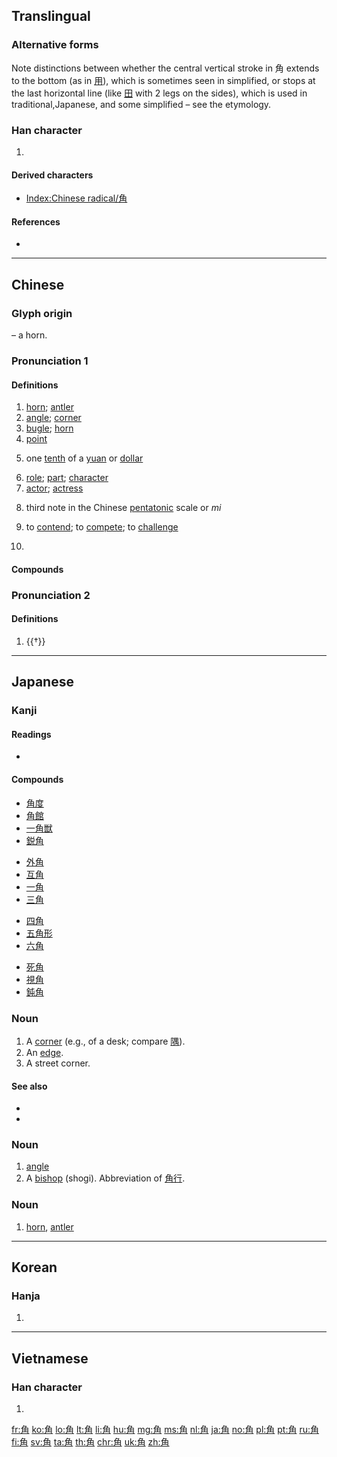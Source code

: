 {{character info/new}}
{{also|甬|甪|𧢲}}

==Translingual==
{{stroke order|type=animate}}
{{stroke order|type=janimate}}

===Alternative forms===
Note distinctions between whether the central vertical stroke in 角 extends to the bottom (as in [[用]]), which is sometimes seen in simplified, or stops at the last horizontal line (like [[田]] with 2 legs on the sides), which is used in traditional,Japanese, and some simplified – see the etymology.

===Han character===
{{Han char|rn=148|rad=角|as=00|sn=7|four=27227|canj=NBG,NBQ}}

# {{mul-kangxi radical-def}}

====Derived characters====
* [[Index:Chinese radical/角]]

====References====
* {{Han ref|kx=1139.060|dkj=35003|dj=1606.020|hdz=63919.010|uh=89D2|ud=35282|bh=A8A4|bd=43172}}

----

==Chinese==
{{zh-forms|alt=腳-“role; actor”}}

===Glyph origin===
{{Han etyl}}
{{liushu|p}} – a horn.

===Pronunciation 1===
{{zh-pron
|m=jiǎo,jué
|m_note=jiǎo - colloquial (“horn; angle; corner; ten cents; role; actor; to contend; Horn mansion”); jué - literary (“role; actor; music note; to contend; Horn mansion”)
|ma=y
|m-s=go2/juo2
|m-s_note=go2 - vernacular; juo2 - literary
|c=gok3
|h=pfs=kok
|md=gáe̤k
|mn=kak
|w=4koq
|mc=2
|oc=1,1
|cat=n,v,pn
}}

====Definitions====
{{zh-hanzi}}

# [[horn]]; [[antler]]
# [[angle]]; [[corner]]
# [[bugle]]; [[horn]]
# [[point]]
# {{lb|zh|numismatics}} one [[tenth]] of a [[yuan]] or [[dollar]]
#: {{zh-syn|毛}}
# [[role]]; [[part]]; [[character]]
# [[actor]]; [[actress]]
# {{lb|zh|music}} third note in the Chinese [[pentatonic]] scale or ''mi''
# to [[contend]]; to [[compete]]; to [[challenge]]
#: {{zh-x|角{jué}鬥|wrestle}}
# {{lb|zh|astronomy}} {{w|Horn (Chinese constellation)|Horn mansion}} {{gloss|one of the {{w|twenty-eight mansions}}}}

====Compounds====
{{zh-der|三角貿易|三角褲|圭角|三角江|岬角|中心角|三角肌|外錯角|三角習題|乖角|冰山一角|初露頭角|三角洲|分角線|切角|三角眼|三角點|八角楓科|俯角|三角柱|不見圭角|四角俱全|多角形|內角|三角戀愛|多角化|北角|勾心鬥角|五角大廈|內錯角|八角|交角|優角|兔角龜毛|八角蓮|周角|傾角|口角炎|三角函數|三角鐵|八角金盤|不露圭角|傾斜角|廣角鏡頭|三角錐|三角板|三角形|弦切角|平角|弧角|天涯海角|外角球|嶄露頭角|崩角|內角球|傻角|三角法|對角線|對對角|二面角|多角經營|地角天涯|三面角|八角鼓|好望角|外角|反射角|共軛角|合恩角|三角測量|三角學|廣角鏡|三角|女主角|夾角|唱獨角戲|三角表|天涯地角|壓角章|三角楓|圓心角|地角|圓周角|劣角|嘴角|叉角羚|三角套匯|同位角|各抱一角|偏角|仰角|匹角兒|口角春風|劈角兒|出頭露角|八角茴香|三角尺|三角巾|六角形|牛角尖|生角|有稜有角|獨角戲|抱角床|拐彎抹角|牆角|海角天涯|抓角兒|摔角|牛角|掛角|牛角之歌|眼角|扇形角|視角|磁偏角|畫角|爪角|烏白馬角|甘迺迪角|直角規|拐角|磁傾角|犄角之勢|眼角膜|眼犄角兒|掛角讀書|直角|直角坐標|男配角|白花八角|畸角子|爭四角|男主角|甯戚扣角|生毛帶角|斜角|獨角赦書|犀角|犀牛角|牢角底|牛角書生|牛角掛書|東北角|稜角|海角|挖牆角|死角|正三角形|折射角|狗屠角牴|長角果|角巾|麟角|頭角嶄然|頭角崢嶸|雀角鼠牙|鄰角|角逐|羊角風|角貝|麟角鳳毛|等角線|驢生戟角|鐵三角|蝸角蠅頭|錯角|路角|角力|角錐|鹿角菜|角膜炎|鑽牛角尖|角鴟|節角|街角|量角器|角子|角魚|麥角|蝸角虛名|角度|銀角|角巾私第|角樓|風角|要角|龜毛兔角|鈍角|鹿角|綰角兒|鼠牙雀角|角質層|角肩椿象|角觝|角鋼|麟角鳳距|鵓角|鳳毛麟角|角球|鬢角|轉灣抹角|角柱|補角|芒角|蝸角之爭|馬角烏白|餘角|顏面角|驢生笄角|額角|頭角|頂角|裹角|蝸角|羚羊掛角|邊角料|角腦|觸角|號角|蠅頭蝸角|角頁岩|角頂|顯露頭角|鏡頭視角|角口|金三角|鹿角畫|角平分線|角帶|鉤心鬥角|陣角|角礫岩|頭角兒|芒角撐腸|轉角|角速度|露頭角|角頭|豆角|角門|角落|角膜|羊角|麟角鳳觜|轉彎抹角|角尺|女角|五角六張|坤角|副角|一角|名角|主角|乏角兒|口角|咫角驂駒|丑角|厥角|淨角|掎角之勢|挖角|社會角色|捧角|旦角|掎角|角馬|角立|笳角|角色衝突|角黍|角兒|角色|角鷹|總角之好|角宿|連營畫角|警角|角粽|配角|角調|鼓角|角弓|馬生角|角角|角枕|角冠|總角之交|角招|蹶角|童牛角馬|總角|角妓|紅角兒}}

===Pronunciation 2===
{{zh-pron
|m=lù
|dial=n
|mc=1
|oc=n,2
|cat=
}}

====Definitions====
{{zh-hanzi}}

# {{†}} {{zh-only|角里|''placename''}}

{{zh-cat|Beginning|Elementary}}

----

==Japanese==

===Kanji===
{{ja-kanji|grade=2|rs=角00}}

====Readings====
* {{ja-readings|goon=[[かく]] (kaku)|kanon=[[かく]] (kaku)|kun=[[つの]] (tsuno), [[かど]] (kado), [[すみ]] (sumi)}}

====Compounds====
{{der-top}}
{{top4}}
* [[角度]]
* [[角館]]
* [[一角獣]]
* [[鋭角]]
{{mid4}}
* [[外角]]
* [[互角]]
* [[一角]]
* [[三角]]
{{mid4}}
* [[四角]]
* [[五角形]]
* [[六角]]
{{mid4}}
* [[死角]]
* [[視角]]
* [[鈍角]]
{{bottom}}
{{der-bottom}}

===Noun===
{{ja-noun|かど}}

# A [[corner]] (e.g., of a desk; compare [[隅]]).
# An [[edge]].
# A street corner.

====See also====
* {{ja-r|隅|すみ}}
* {{ja-r|コーナー}}

===Noun===
{{ja-noun|かく}}

# [[angle]]
# A [[bishop]] (shogi). Abbreviation of [[角行]].

===Noun===
{{ja-noun|つの}}

# [[horn]], [[antler]]

----

==Korean==

===Hanja===
{{ko-hanja|hangeul=[[각]], [[녹]]|eumhun=|mr=kak, nok|y=kak, nok}}

# {{defn|lang=ko|sort=角00}}

----

==Vietnamese==

===Han character===
{{vi-hantu|[[góc]], [[dạc]], [[giác]], [[chác]], [[giốc]]|rs=角00}}

# {{defn|lang=vi|sort=角00}}

[[Category:CJKV radicals| ]]

[[fr:角]]
[[ko:角]]
[[lo:角]]
[[lt:角]]
[[li:角]]
[[hu:角]]
[[mg:角]]
[[ms:角]]
[[nl:角]]
[[ja:角]]
[[no:角]]
[[pl:角]]
[[pt:角]]
[[ru:角]]
[[fi:角]]
[[sv:角]]
[[ta:角]]
[[th:角]]
[[chr:角]]
[[uk:角]]
[[zh:角]]